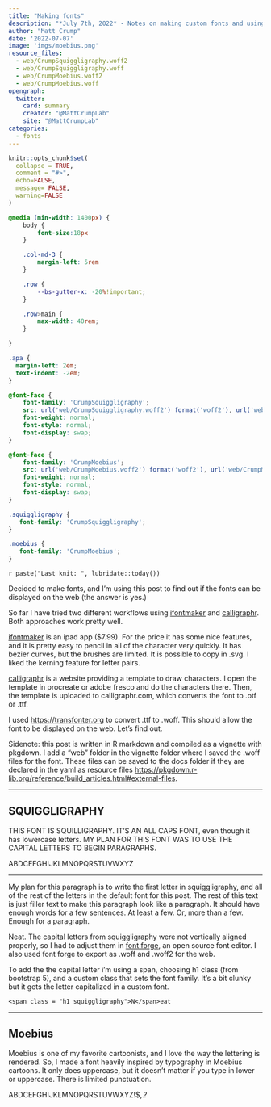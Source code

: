 ```yaml
---
title: "Making fonts"
description: "*July 7th, 2022* - Notes on making custom fonts and using them on the web."
author: "Matt Crump"
date: '2022-07-07'
image: 'imgs/moebius.png'
resource_files:
  - web/CrumpSquiggligraphy.woff2
  - web/CrumpSquiggligraphy.woff
  - web/CrumpMoebius.woff2
  - web/CrumpMoebius.woff
opengraph:
  twitter:
    card: summary
    creator: "@MattCrumpLab"
    site: "@MattCrumpLab"
categories:
  - fonts
---
```


```r
knitr::opts_chunk$set(
  collapse = TRUE,
  comment = "#>",
  echo=FALSE,
  message= FALSE,
  warning=FALSE
)
```

```css
@media (min-width: 1400px) {
    body {
        font-size:18px
    }

    .col-md-3 {
        margin-left: 5rem
    }

    .row {
        --bs-gutter-x: -20%!important;
    }

    .row>main {
        max-width: 40rem;
    }

}

.apa {
  margin-left: 2em;
  text-indent: -2em;
}

@font-face {
    font-family: 'CrumpSquiggligraphy';
    src: url('web/CrumpSquiggligraphy.woff2') format('woff2'), url('web/CrumpSquiggligraphy.woff') format('woff');
    font-weight: normal;
    font-style: normal;
    font-display: swap;
}

@font-face {
    font-family: 'CrumpMoebius';
    src: url('web/CrumpMoebius.woff2') format('woff2'), url('web/CrumpMoebius.woff') format('woff');
    font-weight: normal;
    font-style: normal;
    font-display: swap;
}

.squiggligraphy {
   font-family: 'CrumpSquiggligraphy';
}

.moebius {
   font-family: 'CrumpMoebius';
}

```

`r paste("Last knit: ", lubridate::today())`

[D]{.h1 .squiggligraphy}ecided to make fonts, and I'm using this post to find out if the fonts can be displayed on the web ([the answer is yes.]{.squiggligraphy})

So far I have tried two different workflows using [ifontmaker](https://2ttf.com) and [calligraphr](https://www.calligraphr.com/en/). Both approaches work pretty well.

[ifontmaker](https://2ttf.com) is an ipad app (\$7.99). For the price it has some nice features, and it is pretty easy to pencil in all of the character very quickly. It has bezier curves, but the brushes are limited. It is possible to copy in .svg. I liked the kerning feature for letter pairs.

[calligraphr](https://www.calligraphr.com/en/) is a website providing a template to draw characters. I open the template in procreate or adobe fresco and do the characters there. Then, the template is uploaded to calligraphr.com, which converts the font to .otf or .ttf.

I used <https://transfonter.org> to convert .ttf to .woff. This should allow the font to be displayed on the web. Let's find out.

Sidenote: this post is written in R markdown and compiled as a vignette with pkgdown. I add a "web" folder in the vignette folder where I saved the .woff files for the font. These files can be saved to the docs folder if they are declared in the yaml as resource files <https://pkgdown.r-lib.org/reference/build_articles.html#external-files>.

------------------------------------------------------------------------

::: squilligraphy
## SQUIGGLIGRAPHY {.squiggligraphy}

THIS FONT IS SQUILLIGRAPHY. IT'S AN ALL CAPS FONT, even though it has lowercase letters. MY PLAN FOR THIS FONT WAS TO USE THE CAPITAL LETTERS TO BEGIN PARAGRAPHS.

::: {.h1 .squiggligraphy}
ABDCEFGHIJKLMNOPQRSTUVWXYZ
:::
:::

------------------------------------------------------------------------

[M]{.h1 .squiggligraphy}y plan for this paragraph is to write the first letter in squiggligraphy, and all of the rest of the letters in the default font for this post. The rest of this text is just filler text to make this paragraph look like a paragraph. It should have enough words for a few sentences. At least a few. Or, more than a few. Enough for a paragraph.

[N]{.h1 .squiggligraphy}eat. The capital letters from squiggligraphy were not vertically aligned properly, so I had to adjust them in [font forge](https://fontforge.org/en-US/), an open source font editor. I also used font forge to export as .woff and .woff2 for the web.

To add the the capital letter i'm using a span, choosing h1 class (from bootstrap 5), and a custom class that sets the font family. It's a bit clunky but it gets the letter capitalized in a custom font.

    <span class = "h1 squiggligraphy">N</span>eat

------------------------------------------------------------------------

## Moebius {.moebius}

::: moebius
Moebius is one of my favorite cartoonists, and I love the way the lettering is rendered. So, I made a font heavily inspired by typography in Moebius cartoons. It only does uppercase, but it doesn't matter if you type in lower or uppercase. There is limited punctuation.

ABDCEFGHIJKLMNOPQRSTUVWXYZ!\$,.?
:::

